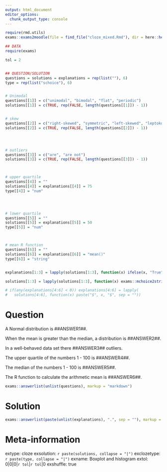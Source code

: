 ```yaml
---
output: html_document
editor_options: 
  chunk_output_type: console
---
```

```r
require(rmd.utils)
exams::exams2moodle(file = find_file("cloze_mixed.Rmd"), dir = here::here("example_moodle_questions"))
```

```r
## DATA
require(exams)

tol = 2


## QUESTION/SOLUTION
questions = solutions = explanations = rep(list(""), 6)
type = rep(list("schoice"), 6)


# Unimodal
questions[[1]] = c("unimodal", "bimodal", "flat", "periodic")
solutions[[1]] = c(TRUE, rep(FALSE, length(questions[[1]]) - 1)) 


# skew
questions[[2]] = c("right-skewed", "symmetric", "left-skewed", "leptokurtotic")
solutions[[2]] = c(TRUE, rep(FALSE, length(questions[[2]]) - 1)) 




# outliers
questions[[3]] = c("are", "are not")
solutions[[3]] = c(TRUE, rep(FALSE, length(questions[[3]]) - 1)) 



# upper quartile
questions[[4]] = ""
solutions[[4]] = explanations[[4]] = 75
type[[4]] = "num"


    

# lower quartile
questions[[5]] = ""
solutions[[5]] = explanations[[5]] = 50
type[[5]] = "num"



# mean R function
questions[[6]] = ""
solutions[[6]] = explanations[[6]] = "mean()"
type[[6]] = "string"


explanations[1:3] = lapply(solutions[1:3], function(x) ifelse(x, "True", "False"))

solutions[1:3] = lapply(solutions[1:3], function(x) exams::mchoice2string(x))

# if(any(explanations[4:6] < 0)) explanations[4:6] = lapply(
#   solutions[4:6], function(x) paste("$", x, "$", sep = ""))

```


Question
========

A Normal distribution is \#\#ANSWER1\#\#.

When the mean is greater than the median, a distribution is \#\#ANSWER2\#\#.

In a well-behaved data set there \#\#ANSWER3\#\# outliers.

The upper quartile of the numbers 1 - 100 is \#\#ANSWER4\#\#.

The median of the numbers 1 - 100 is \#\#ANSWER5\#\#.

The R function to calculate the arithmetic mean is \#\#ANSWER6\#\#.


```r
exams::answerlist(unlist(questions), markup = "markdown")
```


Solution
========

```r
exams::answerlist(paste(unlist(explanations), ".", sep = ""), markup = "markdown")
```


Meta-information
================
extype: cloze
exsolution: `r paste(solutions, collapse = "|")`
exclozetype: `r paste(type, collapse = "|")`
exname: Boxplot and histogram
extol: 0|0|0|`r tol`|`r tol`|0
exshuffle: true

